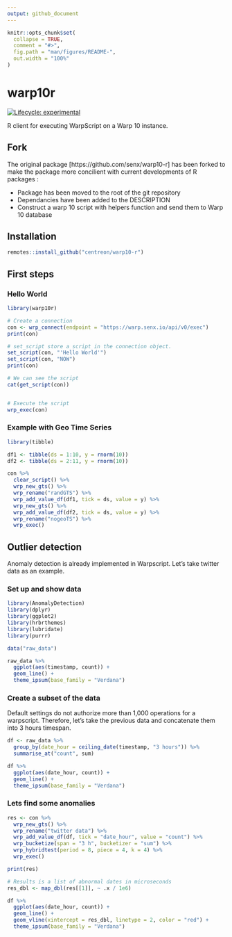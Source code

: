 ```yaml
---
output: github_document
---
```


<!-- README.md is generated from README.Rmd. Please edit that file -->

```r
knitr::opts_chunk$set(
  collapse = TRUE,
  comment = "#>",
  fig.path = "man/figures/README-",
  out.width = "100%"
)
```

# warp10r

<!-- badges: start -->
[![Lifecycle: experimental](https://img.shields.io/badge/lifecycle-experimental-orange.svg)](https://www.tidyverse.org/lifecycle/#experimental)
<!-- badges: end -->

R client for executing WarpScript on a Warp 10 instance.

## Fork

The original package [https://github.com/senx/warp10-r] has been forked to make the package more concilient with current developments of R packages :

- Package has been moved to the root of the git repository
- Dependancies have been added to the DESCRIPTION
- Construct a warp 10 script with helpers function and send them to Warp 10 database

## Installation

```r
remotes::install_github("centreon/warp10-r")
```

## First steps

### Hello World

```r
library(warp10r)

# Create a connection
con <- wrp_connect(endpoint = "https://warp.senx.io/api/v0/exec")
print(con)

# set_script store a script in the connection object.
set_script(con, "'Hello World'")
set_script(con, "NOW")
print(con)

# We can see the script
cat(get_script(con))


# Execute the script
wrp_exec(con)
```

### Example with Geo Time Series

```r
library(tibble)

df1 <- tibble(ds = 1:10, y = rnorm(10))
df2 <- tibble(ds = 2:11, y = rnorm(10))

con %>% 
  clear_script() %>% 
  wrp_new_gts() %>% 
  wrp_rename("randGTS") %>% 
  wrp_add_value_df(df1, tick = ds, value = y) %>% 
  wrp_new_gts() %>% 
  wrp_add_value_df(df2, tick = ds, value = y) %>% 
  wrp_rename("nogeoTS") %>% 
  wrp_exec()
```

## Outlier detection

Anomaly detection is already implemented in Warpscript.
Let's take twitter data as an example.

### Set up and show data

```r
library(AnomalyDetection)
library(dplyr)
library(ggplot2)
library(hrbrthemes)
library(lubridate)
library(purrr)

data("raw_data")

raw_data %>% 
  ggplot(aes(timestamp, count)) + 
  geom_line() +
  theme_ipsum(base_family = "Verdana")
```

### Create a subset of the data

Default settings do not authorize more than 1,000 operations for a warpscript.
Therefore, let's take the previous data and concatenate them into 3 hours timespan.

```r
df <- raw_data %>% 
  group_by(date_hour = ceiling_date(timestamp, "3 hours")) %>% 
  summarise_at("count", sum)

df %>% 
  ggplot(aes(date_hour, count)) +
  geom_line() +
  theme_ipsum(base_family = "Verdana")
```

### Lets find some anomalies

```r
res <- con %>% 
  wrp_new_gts() %>% 
  wrp_rename("twitter data") %>% 
  wrp_add_value_df(df, tick = "date_hour", value = "count") %>% 
  wrp_bucketize(span = "3 h", bucketizer = "sum") %>% 
  wrp_hybridtest(period = 8, piece = 4, k = 4) %>% 
  wrp_exec()

print(res)

# Results is a list of abnormal dates in microseconds
res_dbl <- map_dbl(res[[1]], ~ .x / 1e6)

df %>% 
  ggplot(aes(date_hour, count)) +
  geom_line() +
  geom_vline(xintercept = res_dbl, linetype = 2, color = "red") +
  theme_ipsum(base_family = "Verdana")
```

